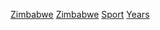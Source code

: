 {{container category}}

[[Category:各年份各國體育|Zimbabwe]]
[[Category:各年份非洲體育|Zimbabwe]]
[[Category:依年份劃分的辛巴威|Sport]]
[[Category:津巴布韋體育|Years]]